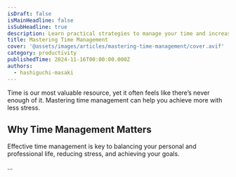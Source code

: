 ```yaml
---
isDraft: false
isMainHeadline: false
isSubHeadline: true
description: Learn practical strategies to manage your time and increase productivity.
title: Mastering Time Management
cover: '@assets/images/articles/mastering-time-management/cover.avif'
category: productivity
publishedTime: 2024-11-16T00:00:00.000Z
authors:
  - hashiguchi-masaki
---
```

Time is our most valuable resource, yet it often feels like there’s never enough of it. Mastering time management can help you achieve more with less stress.

## Why Time Management Matters

Effective time management is key to balancing your personal and professional life, reducing stress, and achieving your goals.

...
